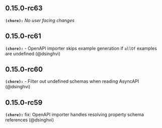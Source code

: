 ## 0.15.0-rc63
**`(chore):`** _No user facing changes_

## 0.15.0-rc61
**`(chore):`** - OpenAPI importer skips example generation if `allOf` examples are undefined (@dsinghvi)

## 0.15.0-rc60
**`(chore):`** - Filter out undefined schemas when reading AsyncAPI (@dsinghvi)

## 0.15.0-rc59
**`(chore):`** fix: OpenAPI importer handles resolving property schema references (@dsinghvi)

